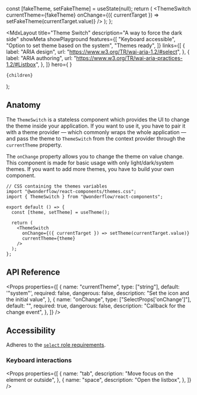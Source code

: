 
  const [fakeTheme, setFakeTheme] = useState(null);
  return (
    <ThemeSwitch
      currentTheme={fakeTheme}
      onChange={({ currentTarget }) => setFakeTheme(currentTarget.value)}
    />
  );
};

  <MdxLayout
    title="Theme Switch"
    description="A way to force the dark side"
    showMeta
    showPlayground
    features={[
      "Keyboard accessible",
      "Option to set theme based on the system",
      "Themes ready",
    ]}
    links={[
      {
        label: "ARIA design",
        url: "https://www.w3.org/TR/wai-aria-1.2/#select",
      },
      {
        label: "ARIA authoring",
        url: "https://www.w3.org/TR/wai-aria-practices-1.2/#Listbox",
      },
    ]}
    hero={
      <LiveArea direction="row" horizontalAlign="center" fill={false}>
        <CustomSwitcher />
      </LiveArea>
    }
  >
    {children}
  </MdxLayout>
);

## Anatomy

The `ThemeSwitch` is a stateless component which provides the UI to change the theme inside your application. If you want to use it, you have to pair it with a theme provider — which commonly wraps the whole application — and pass the theme to `ThemeSwitch` from the context provider through the `currentTheme` property.

The `onChange` property allows you to change the theme on value change. This component is made for basic usage with only light/dark/system themes. If you want to add more themes, you have to build your own component.

```tsx highlight=2,3,6,9-12
// CSS containing the themes variables
import "@wonderflow/react-components/themes.css";
import { ThemeSwitch } from "@wonderflow/react-components";

export default () => {
  const [theme, setTheme] = useTheme();

  return (
    <ThemeSwitch
      onChange={({ currentTarget }) => setTheme(currentTarget.value)}
      currentTheme={theme}
    />
  );
};
```

## API Reference

<Props
  properties={[
    {
      name: "currentTheme",
      type: ["string"],
      default: '"system"',
      required: false,
      dangerous: false,
      description: "Set the icon and the initial value",
    },
    {
      name: "onChange",
      type: ["SelectProps['onChange']"],
      default: "",
      required: true,
      dangerous: false,
      description: "Callback for the change event",
    },
  ]}
/>

## Accessibility

Adheres to the [`select` role requirements](https://www.w3.org/TR/wai-aria-1.2/#select).

### Keyboard interactions

<Props
  properties={[
    {
      name: "tab",
      description: "Move focus on the element or outside",
    },
    {
      name: "space",
      description: "Open the listbox",
    },
  ]}
/>
